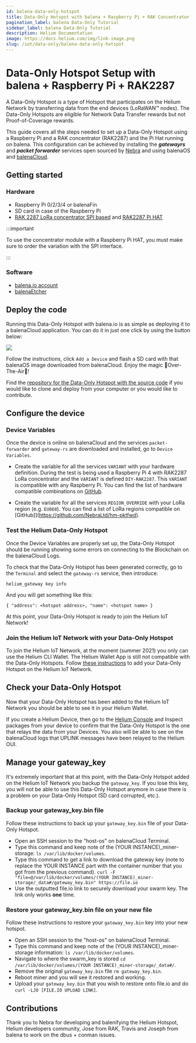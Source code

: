 ```yaml
---
id: balena-data-only-hotspot
title: Data-Only Hotspot with balena + Raspberry Pi + RAK Concentrator RAK2287
pagination_label: balena Data-Only Tutorial
sidebar_label: balena Data-Only Tutorial
description: Helium Documentation
image: https://docs.helium.com/img/link-image.png
slug: /iot/data-only/balena-data-only-hotspot
---
```


# Data-Only Hotspot Setup with balena + Raspberry Pi + RAK2287


<LegacyContentBanner />

A Data-Only Hotspot is a type of Hotspot that participates on the Helium Network by transferring
data from the end devices (LoRaWAN&trade; nodes). The Data-Only Hotspots are eligible for Network
Data Transfer rewards but not Proof-of-Coverage rewards.

This guide covers all the steps needed to set up a Data-Only Hotspot using a Raspberry Pi and a RAK
concentrator (RAK2287) and the Pi Hat running on balena. This configuration can be achieved by
installing the **_gatewayrs_** and **_packet forwarder_** services open sourced by
[Nebra](https://github.com/nebraltd) and using balenaOS and [balenaCloud](https://balena.io).

## Getting started

### Hardware

- Raspberry Pi 0/2/3/4 or balenaFin
- SD card in case of the Raspberry Pi
- [RAK 2287 LoRa concentrator SPI based](https://store.rakwireless.com/products/wislink-concentrator-module-sx1302-rak2287-lorawan?variant=41826859385030)
  and [RAK2287 Pi HAT](https://store.rakwireless.com/products/rak2287-pi-hat)

:::important

To use the concentrator module with a Raspberry Pi HAT, you must make sure to order the variation
with the SPI interface.

:::

### Software

- [balena.io account](https://dashboard.balena-cloud.com/)
- [balenaEtcher](https://balena.io/etcher)

## Deploy the code

Running this Data-Only Hotspot with balena.io is as simple as deploying it to a balenaCloud
application. You can do it in just one click by using the button below:

[![](https://www.balena.io/deploy.png)](https://dashboard.balena-cloud.com/deploy?repoUrl=https://github.com/mpous/helium-data-hotspot)

Follow the instructions, click `Add a Device` and flash a SD card with that balenaOS image
downloaded from balenaCloud. Enjoy the magic 🌟Over-The-Air🌟!

Find the
[repository for the Data-Only Hotspot with the source code](https://github.com/mpous/helium-data-hotspot)
if you would like to clone and deploy from your computer or you would like to contribute.

## Configure the device

### Device Variables

Once the device is online on balenaCloud and the services `packet-forwarder` and `gateway-rs` are
downloaded and installed, go to `Device Variables`.

- Create the variable for all the services `VARIANT` with your hardware definition. During the test
  is being used a Raspberry Pi 4 with RAK2287 LoRa concentrator and the `VARIANT` is defined
  `DIY-RAK2287`. This `VARIANT` is compatible with any Raspberry Pi. You can find the list of
  hardware compatible combinations on
  [GitHub](https://github.com/NebraLtd/helium-hardware-definitions).

- Create the variable for all the services `REGION_OVERRIDE` with your LoRa region (e.g. `EU868`).
  You can find a list of LoRa regions compatible on
  [GitHub]](https://github.com/NebraLtd/hm-pktfwd).

### Test the Helium Data-Only Hotspot

Once the Device Variables are properly set up, the Data-Only Hotspot should be running showing some
errors on connecting to the Blockchain on the balenaCloud Logs.

To check that the Data-Only Hotspot has been generated correctly, go to the `Terminal` and select
the `gateway-rs` service, then introduce:

`helium_gateway key info`

And you will get something like this:

`{ "address": <hotspot address>, "name": <hotspot name> }`

At this point, your Data-Only Hotspot is ready to join the Helium IoT Network!

### Join the Helium IoT Network with your Data-Only Hotspot

To join the Helium IoT Network, at the moment (summer 2021) you only can use the Helium CLI Wallet.
The Helium Wallet App is still not compatible with the Data-Only Hotspots. Follow
[these instructions](https://github.com/mpous/helium-data-hotspot/#join-the-helium-blockchain-with-your-data-only-hotspot)
to add your Data-Only Hotspot on the Helium IoT Network.

## Check your Data-Only Hotspot

Now that your Data-Only Hotspot has been added to the Helium IoT Network you should be able to see
it in your Helium Wallet.

If you create a Helium Device, then go to the [Helium Console](https://console.helium.com) and
Inspect packages from your device to confirm that the Data-Only Hotspot is the one that relays the
data from your Devices. You also will be able to see on the balenaCloud logs that UPLINK messages
have been relayed to the Helium OUI.

## Manage your gateway_key

It's extremely important that at this point, with the Data-Only Hotspot added on the Helium IoT
Network you backup the `gateway_key`. If you lose this key, you will not be able to use this
Data-Only Hotspot anymore in case there is a problem on your Data-Only Hotspot (SD card corrupted,
etc.).

### Backup your gateway_key.bin file

Follow these instructions to back up your `gateway_key.bin` file of your Data-Only Hotspot.

- Open an SSH session to the "host-os" on balenaCloud Terminal.
- Type this command and keep note of the (YOUR INSTANCE)\_miner-storage:
  `ls /var/lib/docker/volumes`.
- Type this command to get a link to download the gateway key (note to replace the YOUR INSTANCE
  part with the container number that you got from the previous command).
  `curl -F "file=@/var/lib/docker/volumes/(YOUR INSTANCE)_miner-storage/_data#/gateway_key.bin" https://file.io`
- Use the outputted file.io link to securely download your swarm key. The link only works **one**
  time.

### Restore your gateway_key.bin file on your new file

Follow these instructions to restore your `gateway_key.bin` key into your new hotspot.

- Open an SSH session to the "host-os" on balenaCloud Terminal.
- Type this command and keep note of the (YOUR INSTANCE)\_miner-storage information:
  `ls /var/lib/docker/volumes`.
- Navigate to where the swarm_key is stored
  `cd /var/lib/docker/volumes/(YOUR INSTANCE)_miner-storage/_data#/`.
- Remove the original `gateway_key.bin` file `rm gateway_key.bin`.
- Reboot miner and you will see it restored and working.
- Upload your `gateway_key.bin` that you wish to restore onto file.io and do
  `curl -LJO [FILE.IO UPLOAD LINK]`.

## Contributions

Thank you to Nebra for developing and balenifying the Helium Hotspot, Helium developers community,
Jose from RAK, Travis and Joseph from balena to work on the dbus + conman issues.

